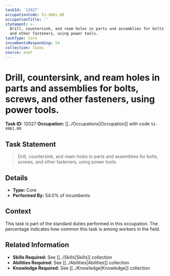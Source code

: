 ```yaml
---
taskId: '12027'
occupationCode: 51-4061.00
occupationTitle: ''
statement: >-
  Drill, countersink, and ream holes in parts and assemblies for bolts, screws,
  and other fasteners, using power tools.
taskType: Core
incumbentsResponding: 54
collection: Tasks
source: onet
---
```

# Drill, countersink, and ream holes in parts and assemblies for bolts, screws, and other fasteners, using power tools.

**Task ID:** 12027
**Occupation:** [[../Occupations|Occupation]] with code `51-4061.00`

## Task Statement

> Drill, countersink, and ream holes in parts and assemblies for bolts, screws, and other fasteners, using power tools.

## Details

- **Type:** Core
- **Performed By:** 54.0% of incumbents

## Context

This task is part of the standard duties performed in this occupation. The percentage indicates how common this task is among workers in the field.

## Related Information

- **Skills Required:** See [[../Skills|Skills]] collection
- **Abilities Required:** See [[../Abilities|Abilities]] collection
- **Knowledge Required:** See [[../Knowledge|Knowledge]] collection
